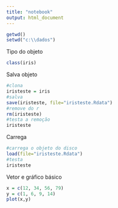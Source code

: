 ---
title: "notebook"
output: html_document
---

```{r}
getwd()
setwd("c:\\dados")
```
Tipo do objeto
```{r}
class(iris)
```
Salva objeto
```{r}
#clona
iristeste = iris
#salva
save(iristeste, file="iristeste.Rdata")
#remove do r
rm(iristeste)
#testa a remoção
iristeste
```
Carrega
```{r}
#carrega o objeto do disco
load(file="iristeste.Rdata")
#testa
iristeste
```
Vetor e gráfico básico
```{r}
x = c(12, 34, 56, 79)
y = c(1, 6, 9, 14)
plot(x,y)
```

